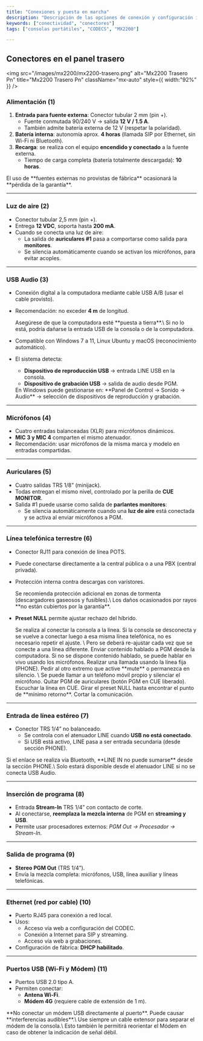 ```yaml
---
title: "Conexiones y puesta en marcha"
description: "Descripción de las opciones de conexión y configuración inicial."
keywords: ["conectividad", "conectores"]
tags: ["consolas portátiles", "CODECS", "MX2200"]

---
```


## Conectores en el panel trasero

<img
  src="/images/mx2200/mx2200-trasero.png"
  alt="Mx2200 Trasero Pn"
  title="Mx2200 Trasero Pn"
  className="mx-auto"
  style={{ width:"92%" }}
/>

### Alimentación (1)

1. **Entrada para fuente externa**: Conector tubular 2 mm (pin \+).
   - Fuente conmutada 90/240 V → salida **12 V / 1.5 A**.
   - También admite batería externa de 12 V (respetar la polaridad).
2. **Batería interna**: autonomía aprox. **4 horas** (llamada SIP por Ethernet, sin Wi-Fi ni Bluetooth).
3. **Recarga**: se realiza con el equipo **encendido y conectado** a la fuente externa.
   - Tiempo de carga completa (batería totalmente descargada): **10 horas**.

<Warning>
  El uso de **fuentes externas no provistas de fábrica** ocasionará la **pérdida de la garantía**.
</Warning>

---

### Luz de aire (2)

- Conector tubular 2,5 mm (pin \+).
- Entrega **12 VDC**, soporta hasta **200 mA**.
- Cuando se conecta una luz de aire:
  - La salida de **auriculares #1** pasa a comportarse como salida para **monitores**.
  - Se silencia automáticamente cuando se activan los micrófonos, para evitar acoples.

---

### USB Audio (3)

- Conexión digital a la computadora mediante cable USB A/B (usar el cable provisto).
- Recomendación: no exceder **4 m** de longitud.

  <Warning>
    Asegúrese de que la computadora esté **puesta a tierra**.\
    Si no lo está, podría dañarse la entrada USB de la consola o de la computadora.
  </Warning>
- Compatible con Windows 7 a 11, Linux Ubuntu y macOS (reconocimiento automático).
- El sistema detecta:
  - **Dispositivo de reproducción USB** → entrada LINE USB en la consola.
  - **Dispositivo de grabación USB** → salida de audio desde PGM.

  <Note>
    En Windows puede gestionarse en: **Panel de Control → Sonido → Audio** → selección de dispositivos de reproducción y grabación.
  </Note>

---

### Micrófonos (4)

- Cuatro entradas balanceadas (XLR) para micrófonos dinámicos.
- **MIC 3 y MIC 4** comparten el mismo atenuador.
- Recomendación: usar micrófonos de la misma marca y modelo en entradas compartidas.

---

### Auriculares (5)

- Cuatro salidas TRS 1/8” (minijack).
- Todas entregan el mismo nivel, controlado por la perilla de **CUE MONITOR**.
- Salida #1 puede usarse como salida de **parlantes monitores**:
  - Se silencia automáticamente cuando una **luz de aire** está conectada y se activa al enviar micrófonos a PGM.

---

### Línea telefónica terrestre (6)

- Conector RJ11 para conexión de línea POTS.
- Puede conectarse directamente a la central pública o a una PBX (central privada).
- Protección interna contra descargas con varistores.

  <Warning>
    Se recomienda protección adicional en zonas de tormenta (descargadores gaseosos y fusibles).\
    Los daños ocasionados por rayos **no están cubiertos por la garantía**.
  </Warning>
- **Preset NULL** permite ajustar rechazo del híbrido.

  <Accordion title="Ajuste de rechazo (NULL)" icon="gear">
    Se realiza al conectar la consola a la línea. Si la consola se desconecta y se vuelve a conectar luego a esa misma línea telefónica, no es necesario repetir el ajuste. \
    Pero se deberá re-ajustar cada vez que se conecte a una línea diferente.

    <Steps>
      <Step title="Preparar la señal">
        Enviar contenido hablado a PGM desde la computadora. Si no se dispone contenido hablado, se puede hablar en vivo usando los micrófonos.
      </Step>
      <Step title="Establecer llamada">
        Realizar una llamada usando la línea fija (PHONE).
      </Step>
      <Step title="Silenciar al interlocutor">
        Pedir al otro extremo que active **mute** o permanezca en silencio. \
        Se puede llamar a un teléfono móvil propio y silenciar el micrófono.
      </Step>
      <Step title="Escuchar en CUE">
        Quitar PGM de auriculares (botón PGM en CUE liberado).
        Escuchar la línea en CUE.
      </Step>
      <Step title="Ajustar preset NULL">
        Girar el preset NULL hasta encontrar el punto de **mínimo retorno**.
      </Step>
      <Step title="Finalizar">
        Cortar la comunicación.
      </Step>
    </Steps>
  </Accordion>

---

### Entrada de línea estéreo (7)

- Conector TRS 1/4” no balanceado.
  - Se controla con el atenuador LINE cuando **USB no está conectado**.
  - Si USB está activo, LINE pasa a ser entrada secundaria (desde sección PHONE).

<Warning>
  Si el enlace se realiza vía Bluetooth, **LINE IN no puede sumarse** desde la sección PHONE.\
  Solo estará disponible desde el atenuador LINE si no se conecta USB Audio.
</Warning>

---

### Inserción de programa (8)

- Entrada **Stream-In** TRS 1/4” con contacto de corte.
- Al conectarse, **reemplaza la mezcla interna** de PGM en **streaming y USB**.
- Permite usar procesadores externos:  _PGM Out → Procesador → Stream-In_.

---

### Salida de programa (9)

- **Stereo PGM Out** (TRS 1/4”).
- Envía la mezcla completa: micrófonos, USB, línea auxiliar y líneas telefónicas.

---

### Ethernet (red por cable)  (10)

- Puerto RJ45 para conexión a red local.
- Usos:
  - Acceso vía web a configuración del CODEC.
  - Conexión a Internet para SIP y streaming.
  - Acceso vía web a grabaciones.
- Configuración de fábrica: **DHCP habilitado**.

---

### Puertos USB (Wi-Fi y Módem)  (11)

- Puertos USB 2.0 tipo A.
- Permiten conectar:
  - **Antena Wi-Fi**.
  - **Módem 4G** (requiere cable de extensión de 1 m).

<Warning>
  **No conectar un módem USB directamente al puerto**. Puede causar **interferencias audibles**.\
  Use siempre un cable extensor para separar el módem de la consola.\
  Esto también le permitirá reorientar el Módem en caso de obtener la indicación de señal débil.
</Warning>